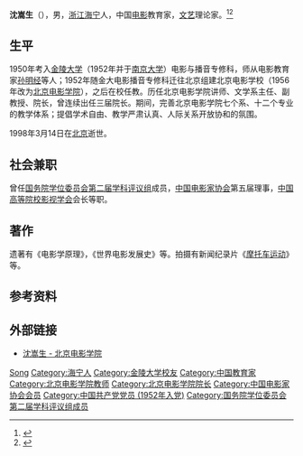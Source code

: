 '''沈嵩生'''（{{bd|1933年||1998年|3月14日}}），男，[[浙江|浙江]][[海宁|海宁]]人，中国[[电影|电影]]教育家，[[文艺|文艺]]理论家。<ref>{{Cite journal|url=https://kns.cnki.net/kcms/detail/detail.aspx?FileName=BDYX199802015&DbName=CJFQ1998|title=沈嵩生同志逝世|author=|year=1998|issue=02|issn=1002-6142|journal=北京电影学院学报|doi=|access-date=2021-06-22|archive-date=2021-06-24|archive-url=https://web.archive.org/web/20210624203727/https://kns.cnki.net/kcms/detail/detail.aspx?FileName=BDYX199802015&DbName=CJFQ1998|dead-url=no}}</ref><ref>{{Cite journal|url=https://kns.cnki.net/kcms/detail/detail.aspx?FileName=DDDY803.026&DbName=CJFQ1998|title=深切悼念著名电影教育家沈嵩生同志|author=|year=1998|issue=03|issn=1002-4646|journal=当代电影|doi=|access-date=2021-06-22|archive-date=2021-06-24|archive-url=https://web.archive.org/web/20210624204656/https://kns.cnki.net/kcms/detail/detail.aspx?FileName=DDDY803.026&DbName=CJFQ1998|dead-url=no}}</ref>

== 生平 ==
1950年考入[[金陵大学|金陵大学]]（1952年并于[[南京大学|南京大学]]）电影与播音专修科，师从电影教育家[[孙明经|孙明经]]等人；1952年随金大电影播音专修科迁往北京组建北京电影学校（1956年改为[[北京电影学院|北京电影学院]]），之后在校任教。历任北京电影学院讲师、文学系主任、副教授、院长，曾连续出任三届院长。期间，完善北京电影学院七个系、十二个专业的教学体系；提倡学术自由、教学严肃认真、人际关系开放协和的氛围。

1998年3月14日在[[北京|北京]]逝世。

== 社会兼职 ==
曾任[[国务院学位委员会第二届学科评议组|国务院学位委员会第二届学科评议组]]成员，[[中国电影家协会|中国电影家协会]]第五届理事，[[中国高等院校影视学会|中国高等院校影视学会]]会长等职。

== 著作 ==
遗著有《电影学原理》，《世界电影发展史》等。拍摄有新闻纪录片《[[摩托车运动|摩托车运动]]》等。

== 参考资料 ==
{{reflist}}

== 外部链接 ==
* [http://www.bfa.edu.cn/xygk/2006-09/25/content_4940.htm 沈嵩生 - 北京电影学院] {{Wayback|url=http://www.bfa.edu.cn/xygk/2006-09/25/content_4940.htm |date=20171111152310 }}

{{国务院学位委员会第二届学科评议组/文学}}
{{中国电影家协会第五届理事会}}

{{Authority control}}
{{DEFAULTSORT:Shen songsheng}}
[[Category:沈姓|Song]]
[[Category:海宁人|Category:海宁人]]
[[Category:金陵大学校友|Category:金陵大学校友]]
[[Category:中国教育家|Category:中国教育家]]
[[Category:北京电影学院教师|Category:北京电影学院教师]]
[[Category:北京电影学院院长|Category:北京电影学院院长]]
[[Category:中国电影家协会会员|Category:中国电影家协会会员]]
[[Category:中国共产党党员_(1952年入党)|Category:中国共产党党员 (1952年入党)]]
[[Category:国务院学位委员会第二届学科评议组成员|Category:国务院学位委员会第二届学科评议组成员]]